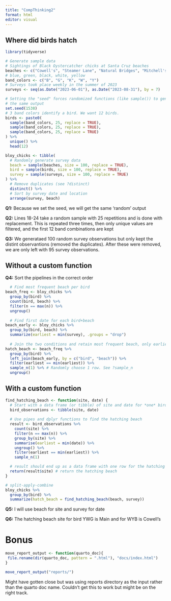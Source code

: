 ```yaml
---
title: "CompThinking2"
format: html
editor: visual
---
```


## Where did birds hatch 

```r
library(tidyverse)

# Generate sample data
# Sightings of Black Oystercatcher chicks at Santa Cruz beaches
beaches <- c("Cowell's", "Steamer Lane", "Natural Bridges", "Mitchell's", "Main")
# blue, green, black, white, yellow
band_colors <- c("B", "G", "K", "W", "Y") 
# Surveys took place weekly in the summer of 2023
surveys <- seq(as.Date("2023-06-01"), as.Date("2023-08-31"), by = 7)

# Setting the "seed" forces randomized functions (like sample()) to generate
# the same output
set.seed(1538)
# 3 band colors identify a bird. We want 12 birds.
birds <- paste0(
  sample(band_colors, 25, replace = TRUE),
  sample(band_colors, 25, replace = TRUE),
  sample(band_colors, 25, replace = TRUE)
) %>% 
  unique() %>%
  head(12)

bloy_chicks <- tibble(
  # Randomly generate survey data
  beach = sample(beaches, size = 100, replace = TRUE),
  bird = sample(birds, size = 100, replace = TRUE),
  survey = sample(surveys, size = 100, replace = TRUE)
) %>% 
  # Remove duplicates (see ?distinct)
  distinct() %>% 
  # Sort by survey date and location
  arrange(survey, beach)
```

**Q1:** Because we set the seed, we will get the same 'random' output 

**Q2:** Lines 18-24 take a random sample with 25 repetitions and is done with replacement. This is repeated three times, then only unique values are filtered, and the first 12 band combinations are kept

**Q3:** We generataed 100 random survey observations but only kept the distint observantions (removed the duplicates). After these were removed, we are only left with 95 survey observations.

## Without a custom function

**Q4:** Sort the pipelines in the correct order
```r
  # Find most frequent beach per bird
beach_freq <- bloy_chicks %>% 
  group_by(bird) %>% 
  count(bird, beach) %>% 
  filter(n == max(n)) %>% 
  ungroup()
  
  # Find first date for each bird+beach
beach_early <- bloy_chicks %>% 
  group_by(bird, beach) %>%
  summarize(earliest = min(survey), .groups = "drop")
 
  # Join the two conditions and retain most frequent beach, only earliest
hatch_beach <- beach_freq %>%  
  group_by(bird) %>% 
  left_join(beach_early, by = c("bird", "beach")) %>% 
  filter(earliest == min(earliest)) %>%
  sample_n(1) %>% # Randomly choose 1 row. See ?sample_n
  ungroup()


```

## With a custom function

```r
find_hatching_beach <- function(site, date) {
  # Start with a data frame (or tibble) of site and date for *one* bird
  bird_observations <- tibble(site, date)
    
  # Use pipes and dplyr functions to find the hatching beach
  result <- bird_observations %>% 
    count(site) %>%
    filter(n == max(n)) %>%
    group_by(site) %>%
    summarise(earliest = min(date)) %>%
    ungroup() %>%
    filter(earliest == min(earliest)) %>%
    sample_n(1)

  # result should end up as a data frame with one row for the hatching beach
  return(result$site) # return the hatching beach
}

# split-apply-combine
bloy_chicks %>% 
  group_by(bird) %>% 
  summarize(hatch_beach = find_hatching_beach(beach, survey))
```
  
**Q5:** I will use beach for site and survey for date 

**Q6:** The hatching beach site for bird YWG is Main and for WYB is Cowell's
  
# Bonus 

```r
move_report_output <- function(quarto_doc){
 file.rename(dir(quarto_doc, pattern = ".html"), "docs/index.html") 
}

move_report_output("reports/")
```

Might have gotten close but was using reports directory as the input rather than the quarto doc name. Couldn't get this to work but might be on the right track.
